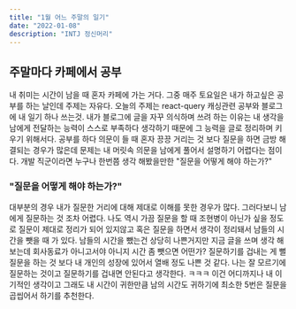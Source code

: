 ```yaml
---
title: "1월 어느 주말의 일기"
date: "2022-01-08"
description: "INTJ 정신머리"
---
```



## 주말마다 카페에서 공부

내 취미는 시간이 남을 때 혼자 카페에 가는 거다. 그중 매주 토요일은 내가 하고싶은 공부를 하는 날인데 주제는 자유다.
오늘의 주제는 react-query 캐싱관련 공부와 블로그에 내 일기 하나 쓰는것.
내가 블로그에 글을 자꾸 의식하며 쓰려 하는 이유는 내 생각을 남에게 전달하는 능력이 스스로 부족하다 생각하기 때문에 그 능력을 글로 정리하며 키우기 위해서다.
공부를 하다 의문이 들 때 혼자 끙끙 거리는 것 보다 질문을 하면 금방 해결되는 경우가 많은데 문제는 내 머릿속 의문을 남에게 풀어서 설명하기 어렵다는
점이다. 개발 직군이라면 누구나 한번쯤 생각 해봤을만한 "질문을 어떻게 해야 하는가?"

### "질문을 어떻게 해야 하는가?"

대부분의 경우 내가 질문한 거리에 대해 제대로 이해를 못한 경우가 많다. 그러다보니 남에게 질문하는 것 조차 어렵다. 나도 역시 가끔 질문을 할 때
조현병이 아닌가 싶을 정도로 질문이 제대로 정리가 되어 있지않고 혹은 질문을 하면서 생각이 정리돼서 남들의 시간을 뺏을 때 가 있다.
남들의 시간을 뺐는건 상당히 나쁜거지만 지금 글을 쓰며 생각 해보는데 회사동료가 아니고서야 아니지 시간 좀 뺏으면 어떤가? 질문하기를
겁내는 게 뻘 질문을 하는 것 보다 내 개인의 성장에 있어서 열배 정도 나쁜 것 같다. 나는 잘 모르기에 질문하는 것이고 질문하기를 겁내면 안된다고 생각한다.
ㅋㅋㅋ 이건 어디까지나 내 이기적인 생각이고 그래도 내 시간이 귀한만큼 남의 시간도 귀하기에 최소한 5번은 질문을 곱씹어서 하기를 추천한다.
